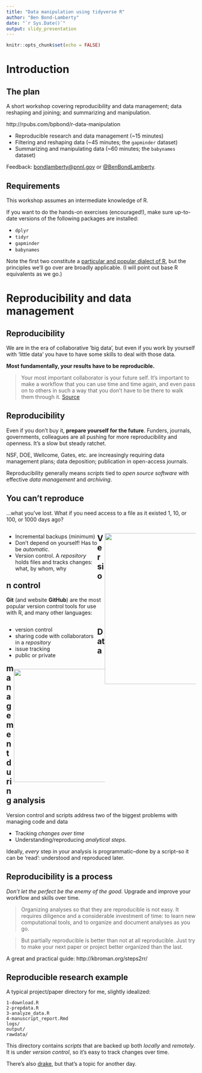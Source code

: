 ```yaml
---
title: "Data manipulation using tidyverse R"
author: "Ben Bond-Lamberty"
date: "`r Sys.Date()`"
output: slidy_presentation
---
```



```r
knitr::opts_chunk$set(echo = FALSE)
```

# Introduction

## The plan

A short workshop covering reproducibility and data management; data reshaping and joining; and summarizing and manipulation.

http://rpubs.com/bpbond/r-data-manipulation

* Reproducible research and data management (~15 minutes)
* Filtering and reshaping data (~45 minutes; the `gapminder` dataset)
* Summarizing and manipulating data (~60 minutes; the `babynames` dataset)

Feedback: <a href="mailto:bondlamberty@pnnl">bondlamberty@pnnl.gov</a> or  [@BenBondLamberty](https://twitter.com/BenBondLamberty).

## Requirements

This workshop assumes an intermediate knowledge of R.

If you want to do the hands-on exercises (encouraged!), make sure up-to-date versions of the following packages are installed:

* `dplyr`
* `tidyr`
* `gapminder`
* `babynames`

Note the first two constitute a [particular and popular dialect of R](http://tidyverse.org), but the principles we'll go over are broadly applicable. (I will point out base R equivalents as we go.)

# Reproducibility and data management

## Reproducibility

We are in the era of collaborative 'big data', but even if you work by yourself with 'little data' you have to have some skills to deal with those data.

**Most fundamentally, your results have to be reproducible.**

>Your most important collaborator is your future self. It’s important to make a workflow that you can use time and time again, and even pass on to others in such a way that you don’t have to be there to walk them through it. [Source](http://berkeleysciencereview.com/reproducible-collaborative-data-science/)


## Reproducibility

Even if you don't buy it, **prepare yourself for the future**. Funders, journals, governments, colleagues are all pushing for more reproducibility and openness. It's a slow but steady ratchet.

NSF, DOE, Wellcome, Gates, etc. are increasingly requiring data management plans; data deposition; publication in open-access journals.

Reproducibility generally means *scripts* tied to *open source software* with effective *data management* and *archiving*.


## You can't reproduce

...what you've lost. What if you need access to a file as it existed 1, 10, or 100, or 1000 days ago?

<div class='left' style='float:left;width:48%'>
- Incremental backups (minimum)
- Don't depend on yourself! Has to be _automatic_.
- Version control. A *repository* holds files and tracks changes: what, by whom, why
</div>
<div class='right' style='float:right;width:48%'>
<img src="data-manipulation-images/tardis.jpg" width="400" />
</div>


## Version control

**Git** (and website **GitHub**) are the most popular version control tools for use with R, and many other languages:

<div class='left' style='float:left;width:48%'>
- version control
- sharing code with collaborators in a *repository*
- issue tracking
- public or private
</div>
<div class='right' style='float:right;width:48%'>
<img src="data-manipulation-images/git_2x.png" width="300" />
</div>


## Data management during analysis

Version control and scripts address two of the biggest problems with managing code and data

* Tracking *changes over time*
* Understanding/reproducing *analytical steps*.

Ideally, _every_ step in your analysis is programmatic--done by a script--so it can be 'read': understood and reproduced later.


## Reproducibility is a process

*Don't let the perfect be the enemy of the good.* Upgrade and improve your workflow and skills over time.

>Organizing analyses so that they are reproducible is not easy. It requires diligence and a considerable investment of time: to learn new computational tools, and to organize and document analyses as you go.

>But partially reproducible is better than not at all reproducible. Just try to make your next paper or project better organized than the last.

A great and practical guide: http://kbroman.org/steps2rr/


## Reproducible research example

A typical project/paper directory for me, slightly idealized:
```
1-download.R
2-prepdata.R
3-analyze_data.R
4-manuscript_report.Rmd
logs/
output/
rawdata/
```

This directory contains *scripts* that are backed up both *locally* and *remotely*. It is under *version control*, so it's easy to track changes over time.

There's also [drake](https://github.com/ropensci/drake), but that's a topic for another day.

